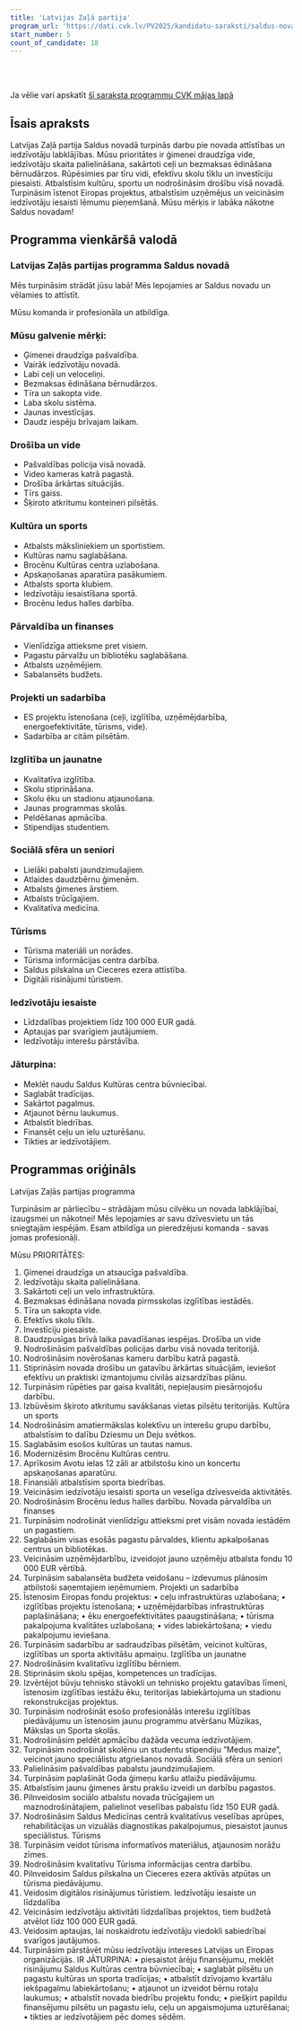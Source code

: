 ```yaml
---
title: 'Latvijas Zaļā partija'
program_url: 'https://dati.cvk.lv/PV2025/kandidatu-saraksti/saldus-novads/latvijas-zala-partija'
start_number: 5
count_of_candidate: 18
---
```



<Badge text="Ģimenei draudzīga pašvaldība" variant="note" size="small" /> <Badge text="Ceļu un velo infrastruktūra" variant="note" size="small" /> <Badge text="Bezmaksas ēdināšana pirmsskolās" variant="note" size="small" /> <Badge text="Kultūras un sporta atbalsts" variant="note" size="small" /> <Badge text="Iedzīvotāju iesaiste projektos" variant="note" size="small" />

<br/><br/> 

<Card title='Šis ir mākslīga intelekta ģenerēts apraksts' icon='starlight'>
    Ja vēlie vari apskatīt <a href={frontmatter.program_url} target='_blank'>šī saraksta programmu CVK mājas lapā</a>
    </Card>

## Īsais apraksts

Latvijas Zaļā partija Saldus novadā turpinās darbu pie novada attīstības un iedzīvotāju labklājības. Mūsu prioritātes ir ģimenei draudzīga vide, iedzīvotāju skaita palielināšana, sakārtoti ceļi un bezmaksas ēdināšana bērnudārzos. Rūpēsimies par tīru vidi, efektīvu skolu tīklu un investīciju piesaisti. Atbalstīsim kultūru, sportu un nodrošināsim drošību visā novadā. Turpināsim īstenot Eiropas projektus, atbalstīsim uzņēmējus un veicināsim iedzīvotāju iesaisti lēmumu pieņemšanā. Mūsu mērķis ir labāka nākotne Saldus novadam!

## Programma vienkāršā valodā

### Latvijas Zaļās partijas programma Saldus novadā

Mēs turpināsim strādāt jūsu labā! Mēs lepojamies ar Saldus novadu un vēlamies to attīstīt.

Mūsu komanda ir profesionāla un atbildīga.

### Mūsu galvenie mērķi:
*   Ģimenei draudzīga pašvaldība.
*   Vairāk iedzīvotāju novadā.
*   Labi ceļi un veloceliņi.
*   Bezmaksas ēdināšana bērnudārzos.
*   Tīra un sakopta vide.
*   Laba skolu sistēma.
*   Jaunas investīcijas.
*   Daudz iespēju brīvajam laikam.

### Drošība un vide
*   Pašvaldības policija visā novadā.
*   Video kameras katrā pagastā.
*   Drošība ārkārtas situācijās.
*   Tīrs gaiss.
*   Šķiroto atkritumu konteineri pilsētās.

### Kultūra un sports
*   Atbalsts māksliniekiem un sportistiem.
*   Kultūras namu saglabāšana.
*   Brocēnu Kultūras centra uzlabošana.
*   Apskaņošanas aparatūra pasākumiem.
*   Atbalsts sporta klubiem.
*   Iedzīvotāju iesaistīšana sportā.
*   Brocēnu ledus halles darbība.

### Pārvaldība un finanses
*   Vienlīdzīga attieksme pret visiem.
*   Pagastu pārvalžu un bibliotēku saglabāšana.
*   Atbalsts uzņēmējiem.
*   Sabalansēts budžets.

### Projekti un sadarbība
*   ES projektu īstenošana (ceļi, izglītība, uzņēmējdarbība, energoefektivitāte, tūrisms, vide).
*   Sadarbība ar citām pilsētām.

### Izglītība un jaunatne
*   Kvalitatīva izglītība.
*   Skolu stiprināšana.
*   Skolu ēku un stadionu atjaunošana.
*   Jaunas programmas skolās.
*   Peldēšanas apmācība.
*   Stipendijas studentiem.

### Sociālā sfēra un seniori
*   Lielāki pabalsti jaundzimušajiem.
*   Atlaides daudzbērnu ģimenēm.
*   Atbalsts ģimenes ārstiem.
*   Atbalsts trūcīgajiem.
*   Kvalitatīva medicīna.

### Tūrisms
*   Tūrisma materiāli un norādes.
*   Tūrisma informācijas centra darbība.
*   Saldus pilskalna un Cieceres ezera attīstība.
*   Digitāli risinājumi tūristiem.

### Iedzīvotāju iesaiste
*   Līdzdalības projektiem līdz 100 000 EUR gadā.
*   Aptaujas par svarīgiem jautājumiem.
*   Iedzīvotāju interešu pārstāvība.

### Jāturpina:
*   Meklēt naudu Saldus Kultūras centra būvniecībai.
*   Saglabāt tradīcijas.
*   Sakārtot pagalmus.
*   Atjaunot bērnu laukumus.
*   Atbalstīt biedrības.
*   Finansēt ceļu un ielu uzturēšanu.
*   Tikties ar iedzīvotājiem.

## Programmas oriģināls

Latvijas Zaļās partijas programma

Turpināsim ar pārliecību – strādājam mūsu cilvēku un novada labklājībai, izaugsmei un nākotnei! Mēs lepojamies ar savu dzīvesvietu un tās sniegtajām iespējām.
Esam atbildīga un pieredzējusi komanda - savas jomas profesionāļi.

Mūsu PRIORITĀTES:
1. Ģimenei draudzīga un atsaucīga pašvaldība.
2. Iedzīvotāju skaita palielināšana.
3. Sakārtoti ceļi un velo infrastruktūra.
4. Bezmaksas ēdināšana novada pirmsskolas izglītības iestādēs.
5. Tīra un sakopta vide.
6. Efektīvs skolu tīkls.
7. Investīciju piesaiste.
8. Daudzpusīgas brīvā laika pavadīšanas iespējas.
Drošība un vide
1. Nodrošināsim pašvaldības policijas darbu visā novada teritorijā.
2. Nodrošināsim novērošanas kameru darbību katrā pagastā.
3. Stiprināsim novada drošību un gatavību ārkārtas situācijām, ieviešot efektīvu un praktiski izmantojumu civilās aizsardzības plānu.
4. Turpināsim rūpēties par gaisa kvalitāti, nepieļausim piesārņojošu darbību.
5. Izbūvēsim šķiroto atkritumu savākšanas vietas pilsētu teritorijās.
Kultūra un sports
1. Nodrošināsim amatiermākslas kolektīvu un interešu grupu darbību, atbalstīsim to dalību Dziesmu un Deju svētkos.
2. Saglabāsim esošos kultūras un tautas namus.
3. Modernizēsim Brocēnu Kultūras centru.
4. Aprīkosim Avotu ielas 12 zāli ar atbilstošu kino un koncertu apskaņošanas aparatūru.
5. Finansiāli atbalstīsim sporta biedrības.
6. Veicināsim iedzīvotāju iesaisti sporta un veselīga dzīvesveida aktivitātēs.
7. Nodrošināsim Brocēnu ledus halles darbību.
Novada pārvaldība un finanses
1. Turpināsim nodrošināt vienlīdzīgu attieksmi pret visām novada iestādēm un pagastiem.
2. Saglabāsim visas esošās pagastu pārvaldes, klientu apkalpošanas centrus un bibliotēkas.
3. Veicināsim uzņēmējdarbību, izveidojot jauno uzņēmēju atbalsta fondu 10 000 EUR vērtībā.
4. Turpināsim sabalansēta budžeta veidošanu – izdevumus plānosim atbilstoši saņemtajiem ieņēmumiem.
Projekti un sadarbība
1. Īstenosim Eiropas fondu projektus:
• ceļu infrastruktūras uzlabošana;
• izglītības projektu īstenošana;
• uzņēmējdarbības infrastruktūras paplašināšana;
• ēku energoefektivitātes paaugstināšana;
• tūrisma pakalpojuma kvalitātes uzlabošana;
• vides labiekārtošana;
• viedu pakalpojumu ieviešana.
2. Turpināsim sadarbību ar sadraudzības pilsētām, veicinot kultūras, izglītības un sporta aktivitāšu apmaiņu.
Izglītība un jaunatne
1. Nodrošināsim kvalitatīvu izglītību bērniem.
2. Stiprināsim skolu spējas, kompetences un tradīcijas.
3. Izvērtējot būvju tehnisko stāvokli un tehnisko projektu gatavības līmeni, īstenosim izglītības iestāžu ēku, teritorijas labiekārtojuma un stadionu rekonstrukcijas projektus.
4. Turpināsim nodrošināt esošo profesionālās interešu izglītības piedāvājumu un īstenosim jaunu programmu atvēršanu Mūzikas, Mākslas un Sporta skolās.
5. Nodrošināsim peldēt apmācību dažāda vecuma iedzīvotājiem.
6. Turpināsim nodrošināt skolēnu un studentu stipendiju ”Medus maize”, veicinot jauno speciālistu atgriešanos novadā.
Sociālā sfēra un seniori
1. Palielināsim pašvaldības pabalstu jaundzimušajiem.
2. Turpināsim paplašināt Goda ģimeņu karšu atlaižu piedāvājumu.
3. Atbalstīsim jaunu ģimenes ārstu prakšu izveidi un darbību pagastos.
4. Pilnveidosim sociālo atbalstu novada trūcīgajiem un maznodrošinātajiem, palielinot veselības pabalstu līdz 150 EUR gadā.
5. Nodrošināsim Saldus Medicīnas centrā kvalitatīvus veselības aprūpes, rehabilitācijas un vizuālās diagnostikas pakalpojumus, piesaistot jaunus speciālistus.
Tūrisms
1. Turpināsim veidot tūrisma informatīvos materiālus, atjaunosim norāžu zīmes.
2. Nodrošināsim kvalitatīvu Tūrisma informācijas centra darbību.
3. Pilnveidosim Saldus pilskalna un Cieceres ezera aktīvās atpūtas un tūrisma piedāvājumu.
4. Veidosim digitālos risinājumus tūristiem.
Iedzīvotāju iesaiste un līdzdalība
1. Veicināsim iedzīvotāju aktivitāti līdzdalības projektos, tiem budžetā atvēlot līdz 100 000 EUR gadā.
2. Veidosim aptaujas, lai noskaidrotu iedzīvotāju viedokli sabiedrībai svarīgos jautājumos.
3. Turpināsim pārstāvēt mūsu iedzīvotāju intereses Latvijas un Eiropas organizācijās.
IR JĀTURPINA:
• piesaistot ārēju finansējumu, meklēt risinājumu Saldus Kultūras centra būvniecībai;
• saglabāt pilsētu un pagastu kultūras un sporta tradīcijas;
• atbalstīt dzīvojamo kvartālu iekšpagalmu labiekārtošanu;
• atjaunot un izveidot bērnu rotaļu laukumus;
• atbalstīt novada biedrību projektu fondu;
• piešķirt papildu finansējumu pilsētu un pagastu ielu, ceļu un apgaismojuma uzturēšanai;
• tikties ar iedzīvotājiem pēc domes sēdēm.
